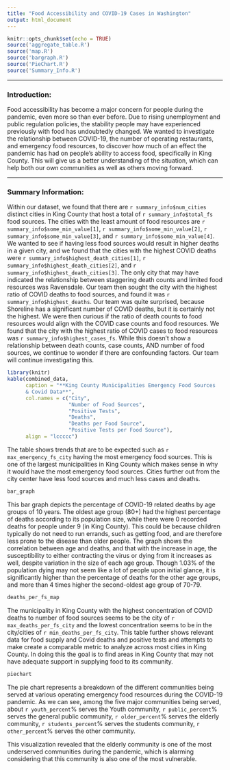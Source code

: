 ```yaml
---
title: "Food Accessibility and COVID-19 Cases in Washington"
output: html_document
---
```


```r
knitr::opts_chunk$set(echo = TRUE)
source('aggregate_table.R')
source('map.R')
source('bargraph.R')
source('PieChart.R')
source('Summary_Info.R')
```
---

### Introduction:
Food accessibility has become a major concern for people during the pandemic,
even more so than ever before. Due to rising unemployment and public regulation
policies, the stability people may have experienced previously with food has
undoubtedly changed. We wanted to investigate the relationship between COVID-19,
the number of operating restaurants, and emergency food resources, to discover
how much of an effect the pandemic has had on people’s ability to access food,
specifically in King County. This will give us a better understanding of the
situation, which can help both our own communities as well as others moving forward.

---
### Summary Information:
Within our dataset, we found that there are `r summary_info$num_cities` distinct cities in King County that host a total of `r summary_info$total_fs` food sources. The cities with the 
least amount of food resources are `r summary_info$some_min_value[1]`,
`r summary_info$some_min_value[2]`, `r summary_info$some_min_value[3]`, and 
`r summary_info$some_min_value[4]`. We wanted to see if having less food sources 
would result in higher deaths in a given city, and we found that the cities with the 
highest COVID deaths were `r summary_info$highest_death_cities[1]`, 
`r summary_info$highest_death_cities[2]`, and `r summary_info$highest_death_cities[3]`.
The only city that may have indicated the relationship between staggering death counts and 
limited food resources was Ravensdale. Our team then sought the city with the 
highest ratio of COVID deaths to food sources, and found it was `r summary_info$highest_deaths`. 
Our team was quite surprised, because Shoreline has a significant number of COVID deaths,
but it is certainly not the highest. We were then curious if the ratio of death counts to 
food resources  would align with the COVID case counts and food resources.
We found that the city with the highest ratio of COVID cases to food resources was 
`r summary_info$highest_cases_fs`. While this doesn't show a relationship between
death counts, case counts, AND number of food sources, we continue to wonder if 
there are confounding factors. Our team will continue investigating this.


```r
library(knitr)
kable(combined_data,
      caption = "**King County Municipalities Emergency Food Sources
      & Covid Data**",
      col.names = c("City",
                    "Number of Food Sources",
                    "Positive Tests",
                    "Deaths",
                    "Deaths per Food Source",
                    "Positive Tests per Food Source"),
      align = "lccccc")
```

The table shows trends that are to be expected such as `r max_emergency_fs_city`
having the most emergency food sources. This is one of the largest municipalities
in King County which makes sense in why it would have the most emergency food
sources. Cities further out from the city center have less food sources and much 
less cases and deaths. 

```r
bar_graph

```

This bar graph depicts the percentage of COVID-19 related deaths by age groups of 10 years. The oldest age group (80+) had the highest percentage of deaths according to its population size, while there were 0 recorded deaths for people under 9 (in King County). This could be because children typically do not need to run errands, such as getting food, and are therefore less prone to the disease than older people. The graph shows the correlation between age and deaths, and that with the increase in age, the susceptibility to either contracting the virus or dying from it increases as well, despite variation in the size of each age group.
Though 1.03% of the population dying may not seem like a lot of people upon initial glance, it is significantly higher than the percentage of deaths for the other age groups, and more than 4 times higher the second-oldest age group of 70-79.


```r
deaths_per_fs_map
```

The municipality in King County with the highest concentration of COVID deaths
to number of food sources seems to be the city of `r max_deaths_per_fs_city` and
the lowest concentration seems to be in the city/cities of `r min_deaths_per_fs_city`.
This table further shows relevant data for food supply and Covid deaths and
positive tests and attempts to make create a comparable metric to analyze across
most cities in King County. In doing this the goal is to find areas in King
County that may not have adequate support in supplying food to its community.

```r
piechart
```

The pie chart represents a breakdown of the different communities being served at various operating emergency food resources during the COVID-19 pandemic. As we can see, among the five major communities being served, about `r youth_percent`% serves the Youth community, `r public_percent`% serves the general public community, `r older_percent`% serves the elderly community, `r students_percent`% serves the students community, `r other_percent`% serves the other community.

This visualization revealed that the elderly community is one of the most underserved communities during the pandemic, which is alarming considering that this community is also one of the most vulnerable.
